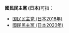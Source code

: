 '''國民民主黨 (日本)'''可指：
* [[国民民主党_(日本2018年)|国民民主党 (日本2018年)]]
* [[國民民主黨_(日本2020年)|國民民主黨 (日本2020年)]]
 {{disambig}}